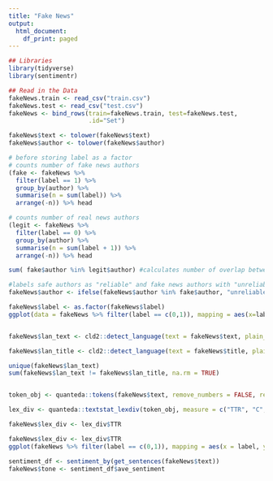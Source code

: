 ```yaml
---
title: "Fake News"
output:
  html_document:
    df_print: paged
---
```




```r
## Libraries
library(tidyverse)
library(sentimentr)

## Read in the Data
fakeNews.train <- read_csv("train.csv")
fakeNews.test <- read_csv("test.csv")
fakeNews <- bind_rows(train=fakeNews.train, test=fakeNews.test,
                      .id="Set")

fakeNews$text <- tolower(fakeNews$text)
fakeNews$author <- tolower(fakeNews$author)
```


```r
# before storing label as a factor
# counts number of fake news authors
(fake <- fakeNews %>%
  filter(label == 1) %>%
  group_by(author) %>%
  summarise(n = sum(label)) %>%
  arrange(-n)) %>% head

# counts number of real news authors
(legit <- fakeNews %>%
  filter(label == 0) %>%
  group_by(author) %>%
  summarise(n = sum(label + 1)) %>%
  arrange(-n)) %>% head

sum( fake$author %in% legit$author) #calculates number of overlap between the two lists

#labels safe authors as "reliable" and fake news authors with "unreliable"
fakeNews$author <- ifelse(fakeNews$author %in% fake$author, "unreliable", "reliable")
```

```r
fakeNews$label <- as.factor(fakeNews$label)
ggplot(data = fakeNews %>% filter(label == c(0,1)), mapping = aes(x=label)) + geom_bar() + theme_classic()
```


```r

```

```r
fakeNews$lan_text <- cld2::detect_language(text = fakeNews$text, plain_text = FALSE)

fakeNews$lan_title <- cld2::detect_language(text = fakeNews$title, plain_text = FALSE)

unique(fakeNews$lan_text)
sum(fakeNews$lan_text != fakeNews$lan_title, na.rm = TRUE)
```

```r

```


```r
token_obj <- quanteda::tokens(fakeNews$text, remove_numbers = FALSE, remove_punct = FALSE, remove_symbols = TRUE, remove_separators = TRUE)

lex_div <- quanteda::textstat_lexdiv(token_obj, measure = c("TTR", "C", "R", "CTTR"))

fakeNews$lex_div <- lex_div$TTR
```


```r
fakeNews$lex_div <- lex_div$TTR
ggplot(fakeNews %>% filter(label == c(0,1)), mapping = aes(x = label, y = lex_div)) + geom_boxplot() + theme_classic()
```


```r
sentiment_df <- sentiment_by(get_sentences(fakeNews$text))
fakeNews$tone <- sentiment_df$ave_sentiment
```

